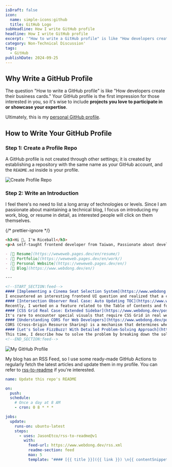 ```yaml
---
isDraft: false
icon:
  name: simple-icons:github
  title: GitHub Logo
subHeadline: How I write GitHub profile
headline: How I write GitHub profile
excerpt: '"How to write a GitHub profile" is like "How developers create their business cards." Profile is the first impression.'
category: Non-Technical Discussion'
tags:
  - GitHub
publishDate: 2024-09-25
---
```


## Why Write a GitHub Profile

The question "How to write a GitHub profile" is like "How developers create their business cards." Your GitHub profile is the first impression for those interested in you, so it's wise to include **projects you love to participate in or showcase your expertise**.

Ultimately, this is my [personal GitHub profile](https://github.com/riceball-tw).

## How to Write Your GitHub Profile

### Step 1: Create a Profile Repo

A GitHub profile is not created through other settings; it is created by establishing a repository with the same name as your GitHub account, and the `README.md` inside is your profile.

![Create Profile Repo](new-repo.webp)

### Step 2: Write an Introduction

I feel there's no need to list a long array of technologies or levels. Since I am passionate about maintaining a technical blog, I focus on introducing my work, blog, or resume in detail, as interested people will click on them themselves.

{/* prettier-ignore */}
```md
<h3>Hi 👋, I'm Riceball</h3>
<p>A self-taught frontend developer from Taiwan, Passionate about developing interesting web apps!</p>

- [📜 Resume](https://weweweb.pages.dev/en/resume/)
- [💼 Portfolio](https://weweweb.pages.dev/en/work/)
- [🏡 Personal Website](https://weweweb.pages.dev/en/)
- [📝 Blog](https://www.webdong.dev/en/)

---

<!--START_SECTION:feed-->
#### [Implementing a Cinema Seat Selection System](https://www.webdong.dev/post/cinema-seats-layout/)
I encountered an interesting frontend UI question and realized that a comprehensive understanding of frontend concepts was necessary to solve it. This also allowed me to extend and raise more questions in areas of interest, so I documented my thought process. As a frontend engineer, how would you implement the cinema seat selection system shown above?
#### [Intersection Observer Real Case: Auto Updating TOC](https://www.webdong.dev/post/real-use-case-of-intersection-observer-toc/)
Recently, I worked on a feature related to the Table of Contents and found it to be a great use case for Intersection Observer. By listening to specific elements, the TOC status can be updated automatically. In the past, methods like getBoundingClientRect were needed to check if elements left the viewport, but now this requirement has become much easier to implement.
#### [CSS Grid Real Case: Extended Sidebar](https://www.webdong.dev/post/real-use-case-of-css-grid-extended-sidebar/)
It's rare to encounter special visuals that require CSS Grid in real web pages. Recently, while creating some unique visual layouts, I felt it was particularly suitable as a CSS Grid inspiration tutorial, so I wrote this article to help deepen the understanding of CSS Grid through real-world examples.
#### [Understanding CORS for Web Developers](https://www.webdong.dev/post/cors-for-web-developer/)
CORS (Cross-Origin Resource Sharing) is a mechanism that determines whether a web page can access resources from other origins, effectively preventing unauthorized resource access between different origins. Through CORS, legitimate cross-origin requests can be allowed while protecting user data.
#### [Let's Solve FizzBuzz! With Detailed Problem-Solving Approach](https://www.webdong.dev/post/fizzbuzz/)
This time, I describe how to solve the problem by breaking down the solution path step by step. It covers everything from the basic solution to separating data and logic, maintaining immutability, edge cases, and documentation. Print numbers from 1 to 100; if the number is a multiple of 3, print Fizz; if it's a multiple of 5, print Buzz; if it's a multiple of both 3 and 5, print FizzBuzz.
<!--END_SECTION:feed-->
```

![My GitHub Profile](readme.webp)

My blog has an RSS Feed, so I use some ready-made GitHub Actions to regularly fetch the latest articles and update them in my profile. You can refer to [rss-to-readme](https://github.com/JasonEtco/rss-to-readme) if you're interested.

```yml
name: Update this repo's README

on:
  push:
  schedule:
    # Once a day at 8 AM
    - cron: 0 8 * * *

jobs:
  update:
    runs-on: ubuntu-latest
    steps:
      - uses: JasonEtco/rss-to-readme@v1
        with:
          feed-url: https://www.webdong.dev/rss.xml
          readme-section: feed
          max: 5
          template: "#### [{{ title }}]({{ link }}) \n{{ contentSnippet }}\n\n"
```
